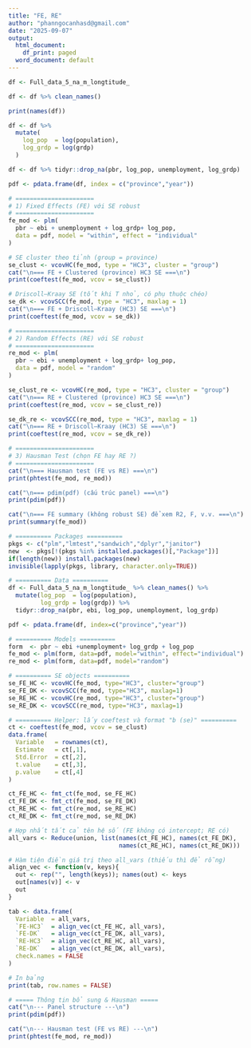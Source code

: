 ```yaml
---
title: "FE, RE"
author: "phanngocanhasd@gmail.com"
date: "2025-09-07"
output:
  html_document:
    df_print: paged
  word_document: default
---
```



```r

df <- Full_data_5_na_m_longtitude_

df <- df %>% clean_names()

print(names(df))

df <- df %>%
  mutate(
    log_pop  = log(population),
    log_grdp = log(grdp)
  )

df <- df %>% tidyr::drop_na(pbr, log_pop, unemployment, log_grdp)

pdf <- pdata.frame(df, index = c("province","year"))

# ======================
# 1) Fixed Effects (FE) với SE robust
# ======================
fe_mod <- plm(
  pbr ~ ebi + unemployment + log_grdp+ log_pop,
  data = pdf, model = "within", effect = "individual"
)

# SE cluster theo tỉnh (group = province)
se_clust <- vcovHC(fe_mod, type = "HC3", cluster = "group")
cat("\n=== FE + Clustered (province) HC3 SE ===\n")
print(coeftest(fe_mod, vcov = se_clust))

# Driscoll–Kraay SE (tốt khi T nhỏ, có phụ thuộc chéo)
se_dk <- vcovSCC(fe_mod, type = "HC3", maxlag = 1)
cat("\n=== FE + Driscoll–Kraay (HC3) SE ===\n")
print(coeftest(fe_mod, vcov = se_dk))

# ======================
# 2) Random Effects (RE) với SE robust
# ======================
re_mod <- plm(
  pbr ~ ebi + unemployment + log_grdp+ log_pop,
  data = pdf, model = "random"
)

se_clust_re <- vcovHC(re_mod, type = "HC3", cluster = "group")
cat("\n=== RE + Clustered (province) HC3 SE ===\n")
print(coeftest(re_mod, vcov = se_clust_re))

se_dk_re <- vcovSCC(re_mod, type = "HC3", maxlag = 1)
cat("\n=== RE + Driscoll–Kraay (HC3) SE ===\n")
print(coeftest(re_mod, vcov = se_dk_re))

# ======================
# 3) Hausman Test (chọn FE hay RE ?)
# ======================
cat("\n=== Hausman test (FE vs RE) ===\n")
print(phtest(fe_mod, re_mod))

cat("\n=== pdim(pdf) (cấu trúc panel) ===\n")
print(pdim(pdf))

cat("\n=== FE summary (không robust SE) để xem R2, F, v.v. ===\n")
print(summary(fe_mod))
```

```r
# ========== Packages ==========
pkgs <- c("plm","lmtest","sandwich","dplyr","janitor")
new  <- pkgs[!(pkgs %in% installed.packages()[,"Package"])]
if(length(new)) install.packages(new)
invisible(lapply(pkgs, library, character.only=TRUE))

# ========== Data ==========
df <- Full_data_5_na_m_longtitude_ %>% clean_names() %>%
  mutate(log_pop  = log(population),
         log_grdp = log(grdp)) %>%
  tidyr::drop_na(pbr, ebi, log_pop, unemployment, log_grdp)

pdf <- pdata.frame(df, index=c("province","year"))

# ========== Models ==========
form  <- pbr ~ ebi +unemployment+ log_grdp + log_pop
fe_mod <- plm(form, data=pdf, model="within", effect="individual")
re_mod <- plm(form, data=pdf, model="random")

# ========== SE objects ==========
se_FE_HC <- vcovHC(fe_mod, type="HC3", cluster="group")
se_FE_DK <- vcovSCC(fe_mod, type="HC3", maxlag=1)
se_RE_HC <- vcovHC(re_mod, type="HC3", cluster="group")
se_RE_DK <- vcovSCC(re_mod, type="HC3", maxlag=1)

# ========== Helper: lấy coeftest và format "b (se)" ==========
ct <- coeftest(fe_mod, vcov = se_clust)
data.frame(
  Variable   = rownames(ct),
  Estimate   = ct[,1],
  Std.Error  = ct[,2],
  t.value    = ct[,3],
  p.value    = ct[,4]
)

ct_FE_HC <- fmt_ct(fe_mod, se_FE_HC)
ct_FE_DK <- fmt_ct(fe_mod, se_FE_DK)
ct_RE_HC <- fmt_ct(re_mod, se_RE_HC)
ct_RE_DK <- fmt_ct(re_mod, se_RE_DK)

# Hợp nhất tất cả tên hệ số (FE không có intercept; RE có)
all_vars <- Reduce(union, list(names(ct_FE_HC), names(ct_FE_DK),
                               names(ct_RE_HC), names(ct_RE_DK)))

# Hàm tiện điền giá trị theo all_vars (thiếu thì để rỗng)
align_vec <- function(v, keys){
  out <- rep("", length(keys)); names(out) <- keys
  out[names(v)] <- v
  out
}

tab <- data.frame(
  Variable  = all_vars,
  `FE-HC3`  = align_vec(ct_FE_HC, all_vars),
  `FE-DK`   = align_vec(ct_FE_DK, all_vars),
  `RE-HC3`  = align_vec(ct_RE_HC, all_vars),
  `RE-DK`   = align_vec(ct_RE_DK, all_vars),
  check.names = FALSE
)

# In bảng
print(tab, row.names = FALSE)

# ===== Thông tin bổ sung & Hausman =====
cat("\n--- Panel structure ---\n")
print(pdim(pdf))

cat("\n--- Hausman test (FE vs RE) ---\n")
print(phtest(fe_mod, re_mod))


```

